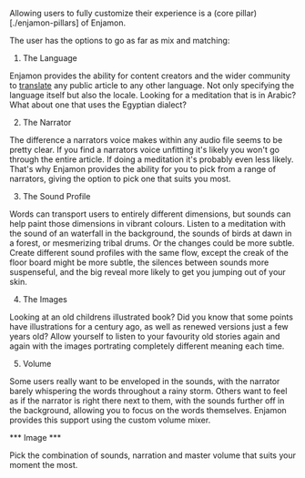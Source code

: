 Allowing users to fully customize their experience is a (core pillar)[./enjamon-pillars] of Enjamon.

The user has the options to go as far as mix and matching:

1) The Language

Enjamon provides the ability for content creators and the wider community to [translate](./translate) any public article to any other language. Not only specifying the language itself but also the locale. Looking for a meditation that is in Arabic? What about one that uses the Egyptian dialect?

2) The Narrator

The difference a narrators voice makes within any audio file seems to be pretty clear. If you find a narrators voice unfitting it's likely you won't go through the entire article. If doing a meditation it's probably even less likely. That's why Enjamon provides the ability for you to pick from a range of narrators, giving the option to pick one that suits you most.

3) The Sound Profile

Words can transport users to entirely different dimensions, but sounds can help paint those dimensions in vibrant colours. Listen to a meditation with the sound of an waterfall in the background, the sounds of birds at dawn in a forest, or mesmerizing tribal drums. Or the changes could be more subtle. Create different sound profiles with the same flow, except the creak of the floor board might be more subtle, the silences between sounds more suspenseful, and the big reveal more likely to get you jumping out of your skin.

4) The Images

Looking at an old childrens illustrated book? Did you know that some points have illustrations for a century ago, as well as renewed versions just a few years old? Allow yourself to listen to your favourity old stories again and again with the images portrating completely different meaning each time.

5) Volume

Some users really want to be enveloped in the sounds, with the narrator barely whispering the words throughout a rainy storm. Others want to feel as if the narrator is right there next to them, with the sounds further off in the background, allowing you to focus on the words themselves. Enjamon provides this support using the custom volume mixer.

*** Image ***

Pick the combination of sounds, narration and master volume that suits your moment the most.
